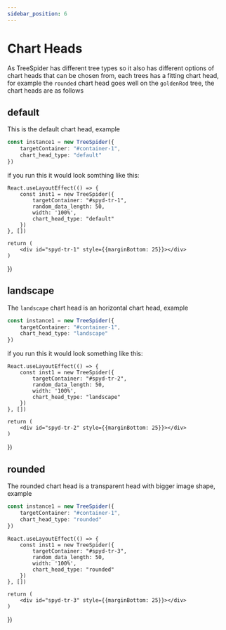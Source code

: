 ```yaml
---
sidebar_position: 6
---
```



# Chart Heads

As TreeSpider has different tree types so it also has different options of chart heads that can be chosen from, each trees has a fitting chart head, for example the `rounded` chart head goes well on the `goldenRod` tree, the chart heads are as follows
  
## default
  
This is the default chart head, example
  
```ts
const instance1 = new TreeSpider({
    targetContainer: "#container-1",
    chart_head_type: "default"
})
```

if you run this it would look somthing like this:  
  
    React.useLayoutEffect(() => {
        const inst1 = new TreeSpider({
            targetContainer: "#spyd-tr-1",
            random_data_length: 50,
            width: '100%',
            chart_head_type: "default"
        })
    }, [])
    
    return (
        <div id="spyd-tr-1" style={{marginBottom: 25}}></div>
    )
})

<TSpydExample1 />

## landscape

The `landscape` chart head is an horizontal chart head, example

```ts
const instance1 = new TreeSpider({
    targetContainer: "#container-1",
    chart_head_type: "landscape"
})
```

if you run this it would look something like this:  
  
    React.useLayoutEffect(() => {
        const inst1 = new TreeSpider({
            targetContainer: "#spyd-tr-2",
            random_data_length: 50,
            width: '100%',
            chart_head_type: "landscape"
        })
    }, [])
    
    return (
        <div id="spyd-tr-2" style={{marginBottom: 25}}></div>
    )
})

<TSpydExample2 />

## rounded

The rounded chart head is a transparent head with bigger image shape, example

```ts
const instance1 = new TreeSpider({
    targetContainer: "#container-1",
    chart_head_type: "rounded"
})
```

    React.useLayoutEffect(() => {
        const inst1 = new TreeSpider({
            targetContainer: "#spyd-tr-3",
            random_data_length: 50,
            width: '100%',
            chart_head_type: "rounded"
        })
    }, [])
    
    return (
        <div id="spyd-tr-3" style={{marginBottom: 25}}></div>
    )
})

<TSpydExample3 />
